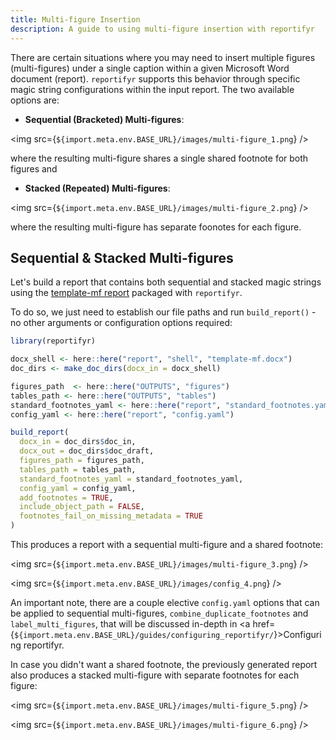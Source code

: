 ```yaml
---
title: Multi-figure Insertion
description: A guide to using multi-figure insertion with reportifyr
---
```


There are certain situations where you may need to insert multiple figures (multi-figures) under a 
single caption within a given Microsoft Word document (report). `reportifyr` supports this behavior 
through specific magic string configurations within the input report. The two available options are:

- **Sequential (Bracketed) Multi-figures**: 

<img src={`${import.meta.env.BASE_URL}/images/multi-figure_1.png`} />

where the resulting multi-figure shares a single shared footnote for both figures and

- **Stacked (Repeated) Multi-figures**:

<img src={`${import.meta.env.BASE_URL}/images/multi-figure_2.png`} />

where the resulting multi-figure has separate foonotes for each figure. 

## Sequential & Stacked Multi-figures

Let's build a report that contains both sequential and stacked magic strings using the 
[template-mf report](https://github.com/A2-ai/reportifyr/blob/v0.3.1/inst/extdata/template-mf.docx)
packaged with `reportifyr`.

To do so, we just need to establish our file paths and run `build_report()` - no other arguments
or configuration options required:

```r
library(reportifyr)

docx_shell <- here::here("report", "shell", "template-mf.docx")
doc_dirs <- make_doc_dirs(docx_in = docx_shell)

figures_path  <- here::here("OUTPUTS", "figures")
tables_path <- here::here("OUTPUTS", "tables")
standard_footnotes_yaml <- here::here("report", "standard_footnotes.yaml")
config_yaml <- here::here("report", "config.yaml")

build_report(
  docx_in = doc_dirs$doc_in,
  docx_out = doc_dirs$doc_draft,
  figures_path = figures_path,
  tables_path = tables_path,
  standard_footnotes_yaml = standard_footnotes_yaml,
  config_yaml = config_yaml,
  add_footnotes = TRUE,
  include_object_path = FALSE,
  footnotes_fail_on_missing_metadata = TRUE
)
```

This produces a report with a sequential multi-figure and a shared footnote: 

<img src={`${import.meta.env.BASE_URL}/images/multi-figure_3.png`} />

<img src={`${import.meta.env.BASE_URL}/images/config_4.png`} />

An important note, there are a couple elective `config.yaml` options that can be applied to 
sequential multi-figures, `combine_duplicate_footnotes` and `label_multi_figures`, that will be 
discussed in-depth in <a href={`${import.meta.env.BASE_URL}/guides/configuring_reportifyr/`}>Configuring reportifyr</a>.

In case you didn't want a shared footnote, the previously generated report also produces a stacked 
multi-figure with separate footnotes for each figure:

<img src={`${import.meta.env.BASE_URL}/images/multi-figure_5.png`} />

<img src={`${import.meta.env.BASE_URL}/images/multi-figure_6.png`} />
